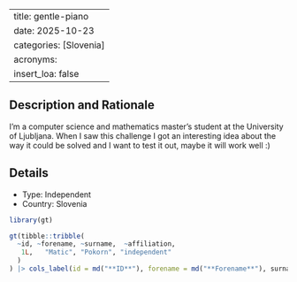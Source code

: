 
---
title: gentle-piano
date: 2025-10-23
categories: [Slovenia]
acronyms:
  insert_loa: false
---

## Description and Rationale

I'm a computer science and mathematics master's student at the University of Ljubljana. When I saw this challenge I got an interesting idea about the way it could be solved and I want to test it out, maybe it will work well :)

## Details

* Type: Independent
* Country: Slovenia

```r
library(gt)

gt(tibble::tribble(
  ~id, ~forename, ~surname,  ~affiliation,
   1L,   "Matic", "Pokorn", "independent"
  )
) |> cols_label(id = md("**ID**"), forename = md("**Forename**"), surname ~ md("**Surname**"), affiliation ~ md("**Affiliation**"))
```
